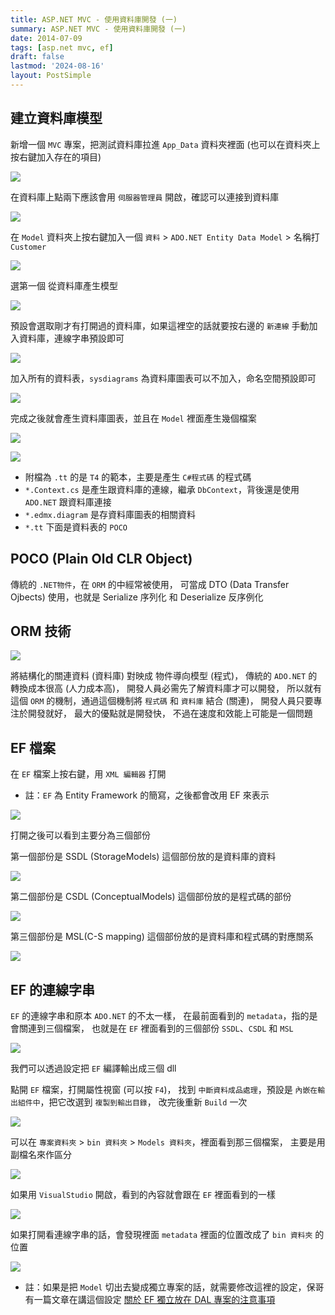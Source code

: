```yaml
---
title: ASP.NET MVC - 使用資料庫開發 (一)
summary: ASP.NET MVC - 使用資料庫開發 (一)
date: 2014-07-09
tags: [asp.net mvc, ef]
draft: false
lastmod: '2024-08-16'
layout: PostSimple
---
```


## 建立資料庫模型

新增一個 `MVC` 專案，把測試資料庫拉進 `App_Data` 資料夾裡面 (也可以在資料夾上按右鍵加入存在的項目)

![](/static/images/2014/aspnet-mvc-db-dev-01/01.webp)

在資料庫上點兩下應該會用 `伺服器管理員` 開啟，確認可以連接到資料庫

![](/static/images/2014/aspnet-mvc-db-dev-01/02.webp)

在 `Model` 資料夾上按右鍵加入一個 `資料` > `ADO.NET Entity Data Model` > 名稱打 `Customer`

![](/static/images/2014/aspnet-mvc-db-dev-01/03.webp)

選第一個 從資料庫產生模型

![](/static/images/2014/aspnet-mvc-db-dev-01/04.webp)

預設會選取剛才有打開過的資料庫，如果這裡空的話就要按右邊的 `新連線` 手動加入資料庫，連線字串預設即可

![](/static/images/2014/aspnet-mvc-db-dev-01/05.webp)

加入所有的資料表，`sysdiagrams` 為資料庫圖表可以不加入，命名空間預設即可

![](/static/images/2014/aspnet-mvc-db-dev-01/06.webp)

完成之後就會產生資料庫圖表，並且在 `Model` 裡面產生幾個檔案

![](/static/images/2014/aspnet-mvc-db-dev-01/07.webp)

![](/static/images/2014/aspnet-mvc-db-dev-01/08.webp)

- 附檔為 `.tt` 的是 `T4` 的範本，主要是產生 `C#程式碼` 的程式碼
- `*.Context.cs` 是產生跟資料庫的連線，繼承 `DbContext`，背後還是使用 `ADO.NET` 跟資料庫連接
- `*.edmx.diagram` 是存資料庫圖表的相關資料
- `*.tt` 下面是資料表的 `POCO`

## POCO (Plain Old CLR Object)

傳統的 `.NET物件`，在 `ORM` 的中經常被使用，
可當成 DTO (Data Transfer Ojbects) 使用，也就是 Serialize 序列化 和 Deserialize 反序例化

## ORM 技術

![](/static/images/2014/aspnet-mvc-db-dev-01/09.webp)

將結構化的關連資料 (資料庫) 對映成 物件導向模型 (程式)，
傳統的 `ADO.NET` 的轉換成本很高 (人力成本高)，
開發人員必需先了解資料庫才可以開發，
所以就有這個 `ORM` 的機制，通過這個機制將 `程式碼` 和 `資料庫` 結合 (關連)，
開發人員只要專注於開發就好，
最大的優點就是開發快，
不過在速度和效能上可能是一個問題

## EF 檔案

在 `EF` 檔案上按右鍵，用 `XML 編輯器` 打開

- 註：`EF` 為 Entity Framework 的簡寫，之後都會改用 EF 來表示

![](/static/images/2014/aspnet-mvc-db-dev-01/10.webp)

打開之後可以看到主要分為三個部份

第一個部份是 SSDL (StorageModels) 這個部份放的是資料庫的資料

![](/static/images/2014/aspnet-mvc-db-dev-01/11.webp)

第二個部份是 CSDL (ConceptualModels) 這個部份放的是程式碼的部份

![](/static/images/2014/aspnet-mvc-db-dev-01/12.webp)

第三個部份是 MSL(C-S mapping) 這個部份放的是資料庫和程式碼的對應關系

![](/static/images/2014/aspnet-mvc-db-dev-01/13.webp)

## EF 的連線字串

`EF` 的連線字串和原本 `ADO.NET` 的不太一樣，
在最前面看到的 `metadata`，指的是會關連到三個檔案，
也就是在 `EF` 裡面看到的三個部份 `SSDL`、`CSDL` 和 `MSL`

![](/static/images/2014/aspnet-mvc-db-dev-01/14.webp)

我們可以透過設定把 `EF` 編譯輸出成三個 dll

點開 `EF` 檔案，打開屬性視窗 (可以按 `F4`)，
找到 `中斷資料成品處理`，預設是 `內嵌在輸出組件中`，把它改選到 `複製到輸出目錄`，
改完後重新 `Build` 一次

![](/static/images/2014/aspnet-mvc-db-dev-01/15.webp)

可以在 `專案資料夾` > `bin 資料夾` > `Models 資料夾`，裡面看到那三個檔案，
主要是用副檔名來作區分

![](/static/images/2014/aspnet-mvc-db-dev-01/16.webp)

如果用 `VisualStudio` 開啟，看到的內容就會跟在 `EF` 裡面看到的一樣

![](/static/images/2014/aspnet-mvc-db-dev-01/17.webp)

如果打開看連線字串的話，會發現裡面 `metadata` 裡面的位置改成了 `bin 資料夾` 的位置

![](/static/images/2014/aspnet-mvc-db-dev-01/18.webp)

- 註：如果是把 `Model` 切出去變成獨立專案的話，就需要修改這裡的設定，保哥有一篇文章在講這個設定 [關於 EF 獨立放在 DAL 專案的注意事項](http://blog.miniasp.com/post/2010/06/17/Entity-Framework-DAL-metadata-resource.aspx)
